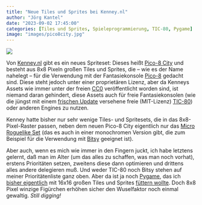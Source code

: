 ```yaml
---
title: "Neue Tiles und Sprites bei Kenney.nl"
author: "Jörg Kantel"
date: "2023-09-02 17:45:00"
categories: [Tiles und Sprites, Spieleprogrammierung, TIC-80, Pygame]
image: "images/pico8city.jpg"
---
```


[![](images/pico8city-b.jpg)](https://www.kenney.nl/media/pages/assets/pico-8-city/f6b0b9006a-1693576584/preview.png)

Von [Kenney.nl](https://www.kenney.nl/assets) gibt es ein neues Spriteset: Dieses heißt [Pico-8 City](https://www.kenney.nl/assets/pico-8-city) und besteht aus 8x8 Pixeln großen Tiles und Sprites, die -- wie es der Name nahelegt -- für die Verwendung mit der Fantasiekonsole [Pico-8](https://en.wikipedia.org/wiki/PICO-8) gedacht sind. Diese steht jedoch unter einer proprietären Lizenz, aber da Kenneys Assets wie immer unter der freien [CC0](https://creativecommons.org/share-your-work/public-domain/cc0/) veröffentlicht worden sind, ist niemand daran gehindert, diese Assets auch für freie Fantasiekonsolen (wie die jüngst mit einem [frischen Update](https://kantel.github.io/posts/2023082702_tic80v11_released/) versehene freie (MIT-Lizenz) [TIC-80](http://cognitiones.kantel-chaos-team.de/multimedia/spieleprogrammierung/tic80.html)) oder anderen Engines zu nutzen.

Kenney hatte bisher nur sehr wenige Tiles- und Spritesets, die in das 8x8-Pixel-Raster passen, neben dem neuen Pico-8 City eigentlich nur das [Micro Roguelike Set](https://www.kenney.nl/assets/micro-roguelike) (das es auch in einer monochromen Version gibt, die zum Beispiel für die Verwendung mit [Bitsy](http://cognitiones.kantel-chaos-team.de/multimedia/spieleprogrammierung/bitsy.html) geeignet ist).

Aber auch, wenn es mich wie immer in den Fingern juckt, ich habe letztens gelernt, daß man im Alter (um das alles zu schaffen, was man noch vorhat), erstens Prioritäten setzen, zweitens diese dann optimieren und drittens alles andere delegieren muß. Und weder TIC-80 noch Bitsy stehen auf meiner Prioritätenliste ganz oben. Aber da ist ja noch [Pygame](http://cognitiones.kantel-chaos-team.de/multimedia/spieleprogrammierung/pygame.html), das ich [bisher eigentlich](https://kantel.github.io/posts/2023072303_freie_tiles_und_sprites/) mit 16x16 großen Tiles und Sprites [füttern wollte](https://kantel.github.io/posts/2023072401_v3x3d_tiles_und_sprites/). Doch 8x8 Pixel winzige Figürchen erhöhen sicher den Wuselfaktor noch einmal gewaltig. *Still digging!*